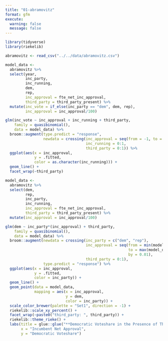 ```yaml
---
title: "01-abramovitz"
format: gfm
execute: 
  warning: false
  message: false
---
```


```r
library(tidyverse)
library(riekelib)

abramovitz <- read_csv("../../data/abramovitz.csv")

model_data <- 
  abramovitz %>%
  select(year, 
         inc_party,
         inc_running,
         dem,
         rep,
         inc_approval = fte_net_inc_approval,
         third_party = third_party_present) %>%
  mutate(inc_vote = if_else(inc_party == "dem", dem, rep),
         inc_approval = inc_approval/100)

glm(inc_vote ~ inc_approval + inc_running + third_party,
    family = quasibinomial(),
    data = model_data) %>%
  broom::augment(type.predict = "response",
                 newdata = crossing(inc_approval = seq(from = -1, to = 1, by = 0.1),
                                    inc_running = 0:1,
                                    third_party = 0:1)) %>%
  ggplot(aes(x = inc_approval,
             y = .fitted,
             color = as.character(inc_running))) + 
  geom_line() + 
  facet_wrap(~third_party)
```

```r
model_data <- 
  abramovitz %>%
  select(dem,
         rep,
         inc_party, 
         inc_running,
         inc_approval = fte_net_inc_approval,
         third_party = third_party_present) %>%
  mutate(inc_approval = inc_approval/100)

glm(dem ~ inc_party*(inc_approval) + third_party,
    family = quasibinomial(),
    data = model_data) %>% 
  broom::augment(newdata = crossing(inc_party = c("dem", "rep"),
                                    inc_approval = seq(from = min(model_data$inc_approval), 
                                                       to = max(model_data$inc_approval), 
                                                       by = 0.01),
                                    third_party = 0:1),
                 type.predict = "response") %>%
  ggplot(aes(x = inc_approval,
             y = .fitted,
             color = inc_party)) + 
  geom_line() +
  geom_point(data = model_data,
             mapping = aes(x = inc_approval,
                           y = dem,
                           color = inc_party)) + 
  scale_color_brewer(palette = "Set1", direction = -1) +
  riekelib::scale_xy_percent() + 
  facet_wrap(~paste0("third_party: ", third_party)) +
  riekelib::theme_rieke() +
  labs(title = glue::glue("**Democratic Voteshare in the Presence of Third Parties**"),
       x = "Incumbent Net Approval",
       y = "Democratic Voteshare")
```

